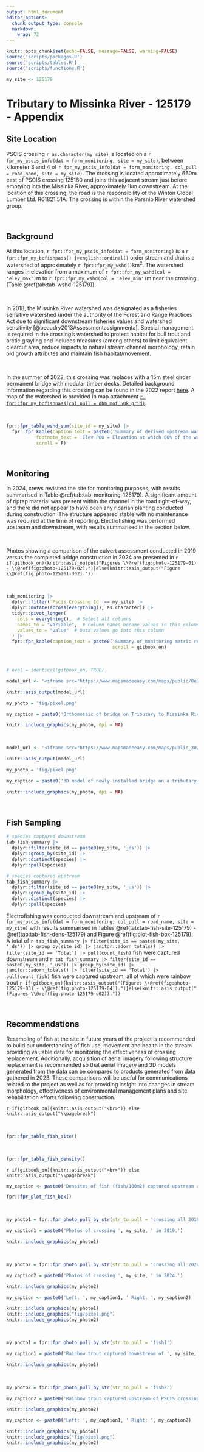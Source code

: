 ```yaml
---
output: html_document
editor_options: 
  chunk_output_type: console
  markdown: 
    wrap: 72
---
```


```r
knitr::opts_chunk$set(echo=FALSE, message=FALSE, warning=FALSE)
source('scripts/packages.R')
source('scripts/tables.R')
source('scripts/functions.R')
```

```r
my_site <- 125179
```

# Tributary to Missinka River - 125179 - Appendix {-}


## Site Location {.unnumbered}

PSCIS crossing `r as.character(my_site)` is located on a `r fpr_my_pscis_info(dat = form_monitoring, site = my_site)`, between kilometer 3 and 4 of `r fpr_my_pscis_info(dat = form_monitoring, col_pull = road_name, site = my_site)`. The crossing is located approximately 660m east of PSCIS crossing 125180 and joins this adjacent stream just before emptying into the Missinka River, approximately 1km downstream. At the location of this crossing, the road is the responsibility of the Winton Global Lumber Ltd. R01821 51A. The crossing is within the Parsnip River watershed group.

<br>

## Background {.unnumbered}

At this location, `r fpr::fpr_my_pscis_info(dat = form_monitoring)` is a
`r fpr::fpr_my_bcfishpass() |>english::ordinal()` order stream and drains a watershed of approximately
`r fpr::fpr_my_wshd()`km^2^. The watershed ranges in elevation from
a maximum of `r fpr::fpr_my_wshd(col = 'elev_max')`m to
`r fpr::fpr_my_wshd(col = 'elev_min')`m near the crossing (Table
\@ref(tab:tab-wshd-125179)).

<br>

In 2018, the Missinka River watershed was designated as a fisheries sensitive watershed under the authority of the Forest and Range Practices Act due to significant downstream fisheries values and watershed sensitivity [@beaudry2013Assessmentassignmenta]. Special management is required in the crossing’s watershed to protect habitat for bull trout and arctic grayling and includes measures (among others) to limit equivalent clearcut area, reduce impacts to natural stream channel morphology, retain old growth attributes and maintain fish habitat/movement. 

<br>

In the summer of 2022, this crossing was replaces with a 15m steel girder permanent bridge with modular timber decks. Detailed background information regarding this crossing can be found in the 2022 report [here](https://www.newgraphenvironment.com/fish_passage_peace_2022_reporting/results-and-discussion.html#tributary-to-missinka-river---pscis-crossing-125179). A map of the watershed is provided in map attachment [`r fpr::fpr_my_bcfishpass(col_pull = dbm_mof_50k_grid)`](`r fpr::fpr_my_mapsheet(wshd = "parsnip", archive_date = "2022-05-27")`).


<br>

```r
fpr::fpr_table_wshd_sum(site_id = my_site) |>
  fpr::fpr_kable(caption_text = paste0('Summary of derived upstream watershed statistics for PSCIS crossing ', my_site, '.'),
           footnote_text = 'Elev P60 = Elevation at which 60% of the watershed area is above',
           scroll = F)

```

<br>

## Monitoring 

In 2024, crews revisited the site for monitoring purposes, with results summarised in Table \@ref(tab:tab-monitoring-125179). A significant amount of riprap material was present within the channel in the road right-of-way, and there did not appear to have been any riparian planting conducted during construction. The structure appeared stable with no maintenance was required at the time of reporting. Electrofishing was performed upstream and downstream, with results summarised in the section below.

<br>

Photos showing a comparison of the culvert assessment conducted in 2019 versus the completed bridge construction in 2024 are presented in `r if(gitbook_on){knitr::asis_output("Figures \\@ref(fig:photo-125179-01) - \\@ref(fig:photo-125179-02).")}else(knitr::asis_output("Figure \\@ref(fig:photo-125261-d02)."))` 

<!-- During the site visit aerial imagery was collected with a remotely piloted aircraft with resulting images stitched into an orthomosaic and 3-dimensional model -->
<!-- `r if(gitbook_on){knitr::asis_output(" presented in Figures \\@ref(fig:ortho-caption-125179) - \\@ref(fig:model-caption-125179).")} else knitr::asis_output("presented [here](https://www.mapsmadeeasy.com/maps/public/8e3a0c68656c4480a66e067a6e14c0d3) and [here](https://www.mapsmadeeasy.com/maps/public_3D/8e3a0c68656c4480a66e067a6e14c0d3/).")` Bridge construction details including as-built drawings have been loaded to the PSCIS data portal for upload to the province.  -->

<br>

```r
tab_monitoring |> 
  dplyr::filter(`Pscis Crossing Id` == my_site) |> 
  dplyr::mutate(across(everything(), as.character)) |> 
  tidyr::pivot_longer(
    cols = everything(),  # Select all columns
    names_to = "variable",  # Column names become values in this column
    values_to = "value"  # Data values go into this column
  ) |> 
  fpr::fpr_kable(caption_text = paste0('Summary of monitoring metric results for site ', my_site, '.'),
                                       scroll = gitbook_on)
```

<br>

```r
# eval = identical(gitbook_on, TRUE)

model_url <- '<iframe src="https://www.mapsmadeeasy.com/maps/public/8e3a0c68656c4480a66e067a6e14c0d3" scrolling="no" title="Maps Made Easy" width="100%" height="500" frameBorder ="0"></iframe>'

knitr::asis_output(model_url)
```


```r
my_photo = 'fig/pixel.png'

my_caption = paste0('Orthomosaic of bridge on Tributary to Missinka River. To zoom press "shift" and scroll.')

knitr::include_graphics(my_photo, dpi = NA)

```

<br>

```r
model_url <- '<iframe src="https://www.mapsmadeeasy.com/maps/public_3D/8e3a0c68656c4480a66e067a6e14c0d3" scrolling="no" title="Maps Made Easy" width="100%" height="500" frameBorder ="0"></iframe>'

knitr::asis_output(model_url)
```


```r
my_photo = 'fig/pixel.png'

my_caption = paste0('3D model of newly installed bridge on a tributary to Missinka Creek. ')

knitr::include_graphics(my_photo, dpi = NA)

```

<br>

## Fish Sampling {.unnumbered}

```r
# species captured downstream
tab_fish_summary |> 
  dplyr::filter(site_id == paste0(my_site, '_ds')) |> 
  dplyr::group_by(site_id) |> 
  dplyr::distinct(species) |> 
  dplyr::pull(species)

# species captured upstream
tab_fish_summary |> 
  dplyr::filter(site_id == paste0(my_site, '_us')) |> 
  dplyr::group_by(site_id) |> 
  dplyr::distinct(species) |> 
  dplyr::pull(species)

```

Electrofishing was conducted downstream and upstream of `r fpr_my_pscis_info(dat = form_monitoring, col_pull = road_name, site = my_site)` with results summarised in Tables \@ref(tab:tab-fish-site-125179) - \@ref(tab:tab-fish-dens-125179) and Figure \@ref(fig:plot-fish-box-125179). A total of `r tab_fish_summary |> filter(site_id == paste0(my_site, '_ds')) |> group_by(site_id) |> janitor::adorn_totals() |> filter(site_id == 'Total') |> pull(count_fish)` fish were captured downstream and `r tab_fish_summary |> filter(site_id == paste0(my_site, '_us')) |> group_by(site_id) |> janitor::adorn_totals() |> filter(site_id == 'Total') |> pull(count_fish)` fish were captured upstream, all of which were rainbow trout `r if(gitbook_on){knitr::asis_output("(Figures \\@ref(fig:photo-125179-03) - \\@ref(fig:photo-125179-04)).")}else(knitr::asis_output("(Figures \\@ref(fig:photo-125179-d02))."))`

<br>


## Recommendations {.unnumbered}

Resampling of fish at the site in future years of the project is recommended to build our understanding of fish use,
movement and health in the stream providing valuable data for monitoring the effectiveness of crossing replacement.
Additionally, acquisition of aerial imagery following structure replacement is recommended so that aerial imagery and 3D
models generated from the data can be compared to products generated from data gathered in 2023. These comparisons will
be useful for communications related to the project as well as for providing insight into changes in stream morphology,
effectiveness of environmental management plans and site rehabilitation efforts following construction.

`r if(gitbook_on){knitr::asis_output("<br>")} else knitr::asis_output("\\pagebreak")`

<br>

```r
fpr::fpr_table_fish_site()

```

<br>

```r
fpr::fpr_table_fish_density()

```

`r if(gitbook_on){knitr::asis_output("<br>")} else knitr::asis_output("\\pagebreak")`

```r
my_caption <- paste0('Densites of fish (fish/100m2) captured upstream and downstream of PSCIS crossing ', my_site, '.')

fpr::fpr_plot_fish_box() 

```

<br>

```r
my_photo1 = fpr::fpr_photo_pull_by_str(str_to_pull = 'crossing_all_2019')

my_caption1 = paste0('Photos of crossing ', my_site, ' in 2019.')


```

```r
knitr::include_graphics(my_photo1)
```

<br>

```r
my_photo2 = fpr::fpr_photo_pull_by_str(str_to_pull = 'crossing_all_2024')

my_caption2 = paste0('Photos of crossing ', my_site, ' in 2024.')


```

```r
knitr::include_graphics(my_photo2)
```

```r
my_caption <- paste0('Left: ', my_caption1, ' Right: ', my_caption2)

knitr::include_graphics(my_photo1)
knitr::include_graphics("fig/pixel.png")
knitr::include_graphics(my_photo2)
```

<br>

```r
my_photo1 = fpr::fpr_photo_pull_by_str(str_to_pull = 'fish1')

my_caption1 = paste0('Rainbow trout captured downstream of ', my_site, '.')


```

```r
knitr::include_graphics(my_photo1)
```

<br>

```r
my_photo2 = fpr::fpr_photo_pull_by_str(str_to_pull = 'fish2')

my_caption2 = paste0('Rainbow trout captured upstream of PSCIS crossing ', my_site, '.')


```

```r
knitr::include_graphics(my_photo2)
```

```r
my_caption <- paste0('Left: ', my_caption1, ' Right: ', my_caption2)

knitr::include_graphics(my_photo1)
knitr::include_graphics("fig/pixel.png")
knitr::include_graphics(my_photo2)
```
